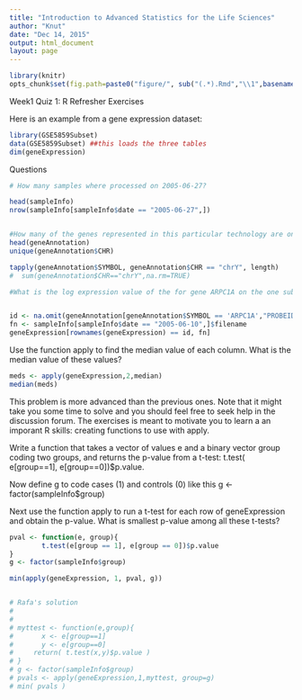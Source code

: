 ```yaml
---
title: "Introduction to Advanced Statistics for the Life Sciences"
author: "Knut"
date: "Dec 14, 2015"
output: html_document
layout: page
---
```


```r
library(knitr)
opts_chunk$set(fig.path=paste0("figure/", sub("(.*).Rmd","\\1",basename(knitr:::knit_concord$get('infile'))), "-"))
```



####### Week1 Quiz 1: R Refresher Exercises

Here is an example from a gene expression dataset:

```r
library(GSE5859Subset)
data(GSE5859Subset) ##this loads the three tables
dim(geneExpression)
```

######### Questions

```r
# How many samples where processed on 2005-06-27?

head(sampleInfo)
nrow(sampleInfo[sampleInfo$date == "2005-06-27",])


#How many of the genes represented in this particular technology are on chromosome Y?
head(geneAnnotation)
unique(geneAnnotation$CHR)

tapply(geneAnnotation$SYMBOL, geneAnnotation$CHR == "chrY", length)
#  sum(geneAnnotation$CHR=="chrY",na.rm=TRUE)

#What is the log expression value of the for gene ARPC1A on the one subject that we measured on 2005-06-10?


id <- na.omit(geneAnnotation[geneAnnotation$SYMBOL == 'ARPC1A',"PROBEID"])[1]
fn <- sampleInfo[sampleInfo$date == "2005-06-10",]$filename
geneExpression[rownames(geneExpression) == id, fn]


```
Use the function apply to find the median value of each column. What is the median value of these values?
```r
meds <- apply(geneExpression,2,median)
median(meds)  
```


This problem is more advanced than the previous ones. Note that it might take you some time to solve and you should feel free to seek help in the discussion forum. The exercises is meant to motivate you to learn a an imporant R skills: creating functions to use with apply.

Write a function that takes a vector of values e and a binary vector group coding two groups, and returns the p-value from a t-test: t.test( e[group==1], e[group==0])$p.value.

Now define g to code cases (1) and controls (0) like this g <- factor(sampleInfo$group)

Next use the function apply to run a t-test for each row of geneExpression and obtain the p-value. What is smallest p-value among all these t-tests? 

```r
pval <- function(e, group){
        t.test(e[group == 1], e[group == 0])$p.value
}
g <- factor(sampleInfo$group)

min(apply(geneExpression, 1, pval, g))


# Rafa's solution
#
#
# myttest <- function(e,group){
#   	x <- e[group==1]
#   	y <- e[group==0]
#     return( t.test(x,y)$p.value )
# }
# g <- factor(sampleInfo$group)
# pvals <- apply(geneExpression,1,myttest, group=g)
# min( pvals )
```

